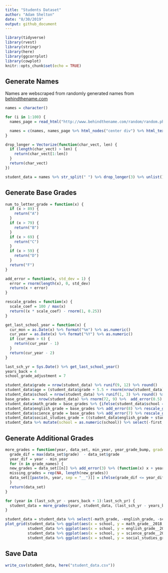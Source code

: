 ```yaml
---
title: "Students Dataset"
author: "Adam Shelton"
date: "8/30/2019"
output: github_document
---
```


```r
library(tidyverse)
library(rvest)
library(stringr)
library(here)
library(ggcorrplot)
library(cowplot)
knitr::opts_chunk$set(echo = TRUE)
```

## Generate Names
Names are webscraped from randomly generated names from [behindthename.com](http://www.behindthename.com)
```r
names = character()

for (i in 1:100) {
  names_page = read_html("http://www.behindthename.com/random/random.php?number=2&sets=5&gender=both&surname=&randomsurname=yes&usage_afr=1&usage_chi=1&usage_eng=1&usage_fre=1&usage_ger=1&usage_jap=1&usage_spa=1")

  names = c(names, names_page %>% html_nodes("center div") %>% html_text() %>% str_squish() %>% .[1:5])
}

drop_longer = Vectorize(function(char_vect, len) {
  if (length(char_vect) > len) {
    return(char_vect[1:len])
  }
  return(char_vect)
})

student_data = names %>% str_split(" ") %>% drop_longer(3) %>% unlist() %>% matrix(ncol = 3, byrow = TRUE) %>% as_tibble(.name_repair = ~ c("first", "middle", "last"))
```

## Generate Base Grades
```r
num_to_letter_grade = function(x) {
  if (x > 89) {
    return("A")
  }
  if (x > 79) {
    return("B")
  }
  if (x > 69) {
    return("C")
  }
  if (x > 59) {
    return("D")
  }
  return("F")
}

add_error = function(x, std_dev = 1) {
  error = rnorm(length(x), 0, std_dev)
  return(x + error)
}

rescale_grades = function(x) {
  scale_coef = 100 / max(x)
  return((x * scale_coef) - rnorm(1, 0.25)) 
}

get_last_school_year = function(x) {
  cur_mon = as.Date(x) %>% format("%m") %>% as.numeric()
  cur_year = as.Date(x) %>% format("%Y") %>% as.numeric() 
  if (cur_mon > 6) {
    return(cur_year - 1)
  }
  return(cur_year - 2)
}

last_sch_yr = Sys.Date() %>% get_last_school_year()
years_back = 4
school_grade_adjustment = 7

student_data$grade = nrow(student_data) %>% runif(9, 12) %>% round()
student_data$age = (student_data$grade + 5.5 + rnorm(nrow(student_data))) %>% round()
student_data$school = nrow(student_data) %>% runif(1, 3) %>% round() %>% factor(levels = c(1,2,3), labels = c("Oakwood", "Shady Willow", "Pine Field"))
base_grades =  nrow(student_data) %>% rnorm(72, 9) %>%  add_error(0.5)
student_data$math_grade = base_grades %>% {ifelse(student_data$school == "Oakwood", . - rnorm(length(.), school_grade_adjustment), .)} %>% round()
student_data$english_grade = base_grades %>% add_error(8) %>% rescale_grades() %>% {ifelse(student_data$school == "Oakwood" |  student_data$school == "Pine Field", . - rnorm(length(.), school_grade_adjustment), .)} %>% round()
student_data$science_grade = base_grades %>% add_error(7) %>% rescale_grades() %>% {ifelse(student_data$school == "Oakwood" |  student_data$school == "Shady Willow", . -rnorm(length(.), school_grade_adjustment), .)} %>% round()
student_data$social_studies_grade = ((student_data$english_grade + student_data$science_grade) / 2) %>% add_error(6) %>% rescale_grades() %>% {ifelse(student_data$school == "Shady Willow", . + rnorm(length(.), school_grade_adjustment), .)}  %>% round()
student_data %>% mutate(school = as.numeric(school)) %>% select(-first, -middle, -last) %>% cor() %>% ggcorrplot()
```

## Generate Additional Grades
```r
more_grades = function(year, data_set, min_year, year_grade_bump, grade_names = c("math_grade", "english_grade", "science_grade", "social_studies_grade")) {
  grade_dif = max(data_set$grade)  - data_set$grade
  year_dif = year - min_year
  for (n in grade_names) {
  new_grades = data_set[[n]] %>% add_error(3) %>% (function(x) x + year_grade_bump ) %>% round()
  missing_grades = rep(NA, length(new_grades))
  data_set[[paste(n, year, sep = "__")]] = ifelse(grade_dif <= year_dif, new_grades, missing_grades) %>% {ifelse(. < 100, ., rep(100, length(.)) )}
  }
  return(data_set)
}

for (year in (last_sch_yr - years_back + 1):last_sch_yr) {
  student_data = more_grades(year, student_data, (last_sch_yr - years_back + 1), runif(nrow(student_data), 0.15, 0.5))
}

student_data = student_data %>% select(-math_grade, -english_grade, -science_grade, -social_studies_grade)
plot_grid(student_data %>% ggplot(aes(x = school, y = math_grade__2018, color = school, fill = school)) + geom_violin() + theme(axis.text.x = element_blank()),
          student_data %>% ggplot(aes(x = school, y = english_grade__2018, color = school, fill = school)) + geom_violin() + theme(axis.text.x = element_blank()),
          student_data %>% ggplot(aes(x = school, y = science_grade__2018, color = school, fill = school)) + geom_violin() + theme(axis.text.x = element_blank()),
          student_data %>% ggplot(aes(x = school, y = social_studies_grade__2018, color = school, fill = school)) + geom_violin() + theme(axis.text.x = element_blank()))
```

## Save Data
```r
write_csv(student_data, here("student_data.csv"))
```



